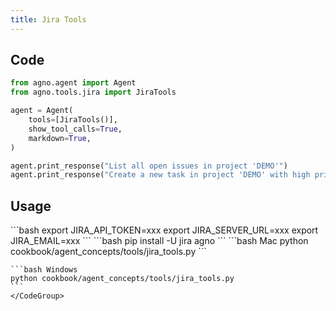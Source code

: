 ```yaml
---
title: Jira Tools
---
```


## Code

```python cookbook/agent_concepts/tools/jira_tools.py
from agno.agent import Agent
from agno.tools.jira import JiraTools

agent = Agent(
    tools=[JiraTools()],
    show_tool_calls=True,
    markdown=True,
)

agent.print_response("List all open issues in project 'DEMO'")
agent.print_response("Create a new task in project 'DEMO' with high priority")
```

## Usage

<Steps>
  <Snippet file="create-venv-step.mdx" />

  <Step title="Set your Jira credentials">
    ```bash
    export JIRA_API_TOKEN=xxx
    export JIRA_SERVER_URL=xxx
    export JIRA_EMAIL=xxx
    ```
  </Step>

  <Step title="Install libraries">
    ```bash
    pip install -U jira agno
    ```
  </Step>

  <Step title="Run Agent">
    <CodeGroup>
    ```bash Mac
    python cookbook/agent_concepts/tools/jira_tools.py
    ```

    ```bash Windows
    python cookbook/agent_concepts/tools/jira_tools.py
    ```
    </CodeGroup>
  </Step>
</Steps>